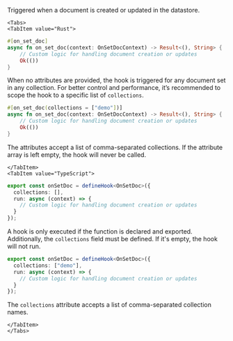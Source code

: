 Triggered when a document is created or updated in the datastore.


```mdx-code-block
<Tabs>
<TabItem value="Rust">
```

```rust
#[on_set_doc]
async fn on_set_doc(context: OnSetDocContext) -> Result<(), String> {
    // Custom logic for handling document creation or updates
    Ok(())
}
```

When no attributes are provided, the hook is triggered for any document set in any collection. For better control and performance, it’s recommended to scope the hook to a specific list of `collections`.

```rust
#[on_set_doc(collections = ["demo"])]
async fn on_set_doc(context: OnSetDocContext) -> Result<(), String> {
    // Custom logic for handling document creation or updates
    Ok(())
}
```

The attributes accept a list of comma-separated collections. If the attribute array is left empty, the hook will never be called.

```mdx-code-block
</TabItem>
<TabItem value="TypeScript">
```

```typescript
export const onSetDoc = defineHook<OnSetDoc>({
  collections: [],
  run: async (context) => {
    // Custom logic for handling document creation or updates
  }
});
```

A hook is only executed if the function is declared and exported. Additionally, the `collections` field must be defined. If it's empty, the hook will not run.

```typescript
export const onSetDoc = defineHook<OnSetDoc>({
  collections: ["demo"],
  run: async (context) => {
    // Custom logic for handling document creation or updates
  }
});
```

The `collections` attribute accepts a list of comma-separated collection names.

```mdx-code-block
</TabItem>
</Tabs>
```
